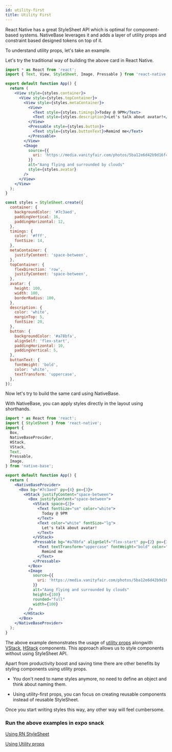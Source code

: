 ```yaml
---
id: utility-first
title: Utility First
---
```



React Native has a great StyleSheet API which is optimal for component-based systems. NativeBase leverages it and adds a layer of utility props and constraint based designed tokens on top of it.

To understand utility props, let's take an example.

<UtilityFirstExample />

Let's try the traditional way of building the above card in React Native.

```jsx
import * as React from 'react';
import { Text, View, StyleSheet, Image, Pressable } from 'react-native';

export default function App() {
  return (
    <View style={styles.container}>
      <View style={styles.topContainer}>
        <View style={styles.metaContainer}>
          <View>
            <Text style={styles.timings}>Today @ 9PM</Text>
            <Text style={styles.description}>Let's talk about avatar!</Text>
          </View>
          <Pressable style={styles.button}>
            <Text style={styles.buttonText}>Remind me</Text>
          </Pressable>
        </View>
        <Image
          source={{
            uri: 'https://media.vanityfair.com/photos/5ba12e6d42b9d16f4545aa19/3:2/w_1998,h_1332,c_limit/t-Avatar-The-Last-Airbender-Live-Action.jpg',
          }}
          alt="Aang flying and surrounded by clouds"
          style={styles.avatar}
        />
      </View>
    </View>
  );
}

const styles = StyleSheet.create({
  container: {
    backgroundColor: '#7c3aed',
    paddingVertical: 16,
    paddingHorizontal: 12,
  },
  timings: {
    color: '#fff',
    fontSize: 14,
  },
  metaContainer: {
    justifyContent: 'space-between',
  },
  topContainer: {
    flexDirection: 'row',
    justifyContent: 'space-between',
  },
  avatar: {
    height: 100,
    width: 100,
    borderRadius: 100,
  },
  description: {
    color: 'white',
    marginTop: 5,
    fontSize: 20,
  },
  button: {
    backgroundColor: '#a78bfa',
    alignSelf: 'flex-start',
    paddingHorizontal: 10,
    paddingVertical: 5,
  },
  buttonText: {
    fontWeight: 'bold',
    color: 'white',
    textTransform: 'uppercase',
  },
});
```

<UtilityFirstExample />

Now let's try to build the same card using NativeBase.

With NativeBase, you can apply styles directly in the layout using shorthands.

```jsx
import * as React from 'react';
import { StyleSheet } from 'react-native';
import {
  Box,
  NativeBaseProvider,
  HStack,
  VStack,
  Text,
  Pressable,
  Image,
} from 'native-base';

export default function App() {
  return (
    <NativeBaseProvider>
      <Box bg="#7c3aed" py={4} px={3}>
        <HStack justifyContent="space-between">
          <Box justifyContent="space-between">
            <VStack space={2}>
              <Text fontSize="sm" color="white">
                Today @ 9PM
              </Text>
              <Text color="white" fontSize="lg">
                Let's talk about avatar!
              </Text>
            </VStack>
            <Pressable bg="#a78bfa" alignSelf="flex-start" py={2} px={3}>
              <Text textTransform="uppercase" fontWeight="bold" color="white">
                Remind me
              </Text>
            </Pressable>
          </Box>
          <Image
            source={{
              uri: 'https://media.vanityfair.com/photos/5ba12e6d42b9d16f4545aa19/3:2/w_1998,h_1332,c_limit/t-Avatar-The-Last-Airbender-Live-Action.jpg',
            }}
            alt="Aang flying and surrounded by clouds"
            height={100}
            rounded="full"
            width={100}
          />
        </HStack>
      </Box>
    </NativeBaseProvider>
  );
}
```

The above example demonstrates the usage of [utility props](utility-props) alongwith [VStack](vstack), [HStack](hstack) components. This approach allows us to style components without using StyleSheet API.

Apart from productivity boost and saving time there are other benefits by styling components using utility props.

- You don't need to name styles anymore, no need to define an object and think about naming them.

- Using utility-first props, you can focus on creating reusable components instead of reusable StyleSheet.

Once you start writing styles this way, any other way will feel cumbersome.

### Run the above examples in expo snack

[Using RN StyleSheet](https://snack.expo.io/@nishanbende/utility-props-example-rn)

[Using Utility props](https://snack.expo.io/@nishanbende/utility-props-example)
